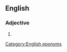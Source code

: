==English==

===Adjective===
{{en-adj}}

# {{alt form|en|Abrahamitic}}

[[Category:English eponyms]]